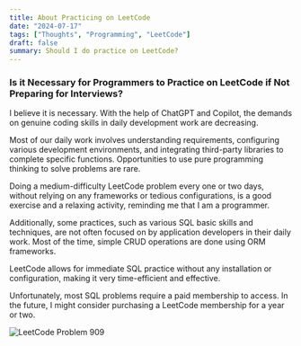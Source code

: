 ```yaml
---
title: About Practicing on LeetCode
date: "2024-07-17"
tags: ["Thoughts", "Programming", "LeetCode"]
draft: false
summary: Should I do practice on LeetCode?
---
```


### Is it Necessary for Programmers to Practice on LeetCode if Not Preparing for Interviews?

<div 
  className="dark:text-blue-200 text-blue-950 text-lg 
    shadow-xl shadow-gray-900 dark:shadow-gray-500 p-4"
>

I believe it is necessary. With the help of ChatGPT and Copilot, the demands on genuine coding skills in daily development work are decreasing.

Most of our daily work involves understanding requirements, configuring various development environments, and integrating third-party libraries to complete specific functions. Opportunities to use pure programming thinking to solve problems are rare.

Doing a medium-difficulty LeetCode problem every one or two days, without relying on any frameworks or tedious configurations, is a good exercise and a relaxing activity, reminding me that I am a programmer.

Additionally, some practices, such as various SQL basic skills and techniques, are not often focused on by application developers in their daily work. Most of the time, simple CRUD operations are done using ORM frameworks.

LeetCode allows for immediate SQL practice without any installation or configuration, making it very time-efficient and effective.

Unfortunately, most SQL problems require a paid membership to access. In the future, I might consider purchasing a LeetCode membership for a year or two.

<img
  src="/static/images/blog-images/leetcode-909.png"
  alt="LeetCode Problem 909"
  className="rotate-[-5deg] w-[850px] h-auto
    shadow-xl shadow-gray-900 dark:shadow-gray-500
    opacity-90"
/>

</div>
